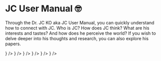 
# JC User Manual 🤓

Through the Dr. JC KO aka JC User Manual, you can quickly understand how to connect with JC. Who is JC? How does JC think? What are his interests and tastes? And how does he perceive the world? If you wish to delve deeper into his thoughts and research, you can also explore his papers.

<Cards>
  <Card href="/docs/manual/introduction" title="Who is JC" icon={<User strokeWidth={1} />} />
  <Card href="/docs/manual/thinking" title="How JC Thinks" icon={<Sparkle strokeWidth={1} />} />
  <Card href="/docs/manual/hobby" title="JC's Interests" icon={<Shapes strokeWidth={1} />} />
  <Card href="/docs/manual/sense" title="JC's Taste" icon={<Blend strokeWidth={1} />} />
  <Card href="/docs/manual/reading" title="JC's Reading Preferences" icon={<BookMarked strokeWidth={1} />} />
  <Card href="/docs/manual/paper" title="JC's Papers" icon={<ScrollText strokeWidth={1} />} />
</Cards>
